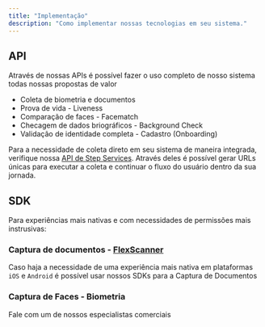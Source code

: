 ```yaml
---
title: "Implementação"
description: "Como implementar nossas tecnologias em seu sistema."
---
```


## API

Através de nossas APIs é possível fazer o uso completo de nosso sistema todas nossas propostas de valor

- Coleta de biometria e documentos
- Prova de vida - Liveness
- Comparação de faces - Facematch
- Checagem de dados briográficos - Background Check
- Validação de identidade completa - Cadastro (Onboarding)

Para a necessidade de coleta direto em seu sistema de maneira integrada, verifique nossa [API de Step Services](/api-reference/steps-services). Através deles é possível gerar URLs únicas para executar a coleta e continuar o fluxo do usuário dentro da sua jornada.

## SDK

Para experiências mais nativas e com necessidades de permissões mais instrusivas:

### Captura de documentos - [FlexScanner](/flexscanner/android)

Caso haja a necessidade de uma experiência mais nativa em plataformas `iOS` e `Android` é possível usar nossos SDKs para a Captura de Documentos

### Captura de Faces - Biometria

Fale com um de nossos especialistas comerciais
